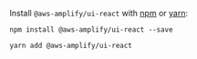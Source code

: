 
Install `@aws-amplify/ui-react` with [npm](https://www.npmjs.com/) or [yarn](https://yarnpkg.com/):

<BlockSwitcher>
<Block name="npm">

```shell
npm install @aws-amplify/ui-react --save
```

</Block>
<Block name="yarn">

```shell
yarn add @aws-amplify/ui-react
```

</Block>
</BlockSwitcher>

